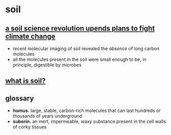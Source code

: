 # soil

## [a soil science revolution upends plans to fight climate change](https://archive.md/5qgj4)

- recent molecular imaging of soil revealed the _absence_ of long carbon molecules
- all the molecules present in the soil were small enough to be, in principle, digestible by microbes

## [what is soil?](https://archive.md/z5pRo)

## glossary
- **humus.** large, stable, carbon-rich molecules that can last hundreds or thousands of years underground
- **suberin.** an inert, impermeable, waxy substance present in the cell walls of corky tissues